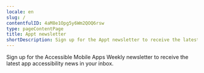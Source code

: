 ```yaml
---
locale: en
slug: /
contentfulID: 4aM8e1Opg5y6Wm2QOQ6rsw
type: pageContentPage
title: Appt newsletter
shortDescription: Sign up for the Appt newsletter to receive the latest app accessibility news in your inbox.
---
```


Sign up for the Accessible Mobile Apps Weekly newsletter to receive the latest app accessibility news in your inbox.

<CustomLink url="https://appt.li/newsletter" label="Sign up for newsletter" external={true} appearance="primary button" />